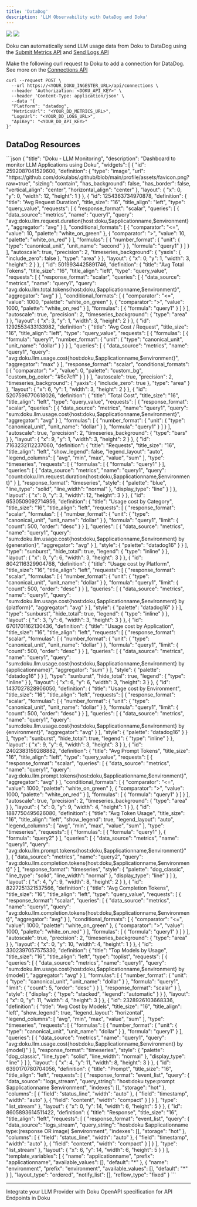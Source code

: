 ```yaml
---
title: 'DataDog'
description: 'LLM Observability with DataDog and Doku'
---
```


<Frame>
  <img src="https://github.com/dokulabs/doku/blob/main/docs/images/datadog-dashboard-1.jpg?raw=true"  />
  <img src="https://github.com/dokulabs/doku/blob/main/docs/images/datadog-dashboard-2.jpg?raw=true" />
</Frame>

Doku can automatically send LLM usage data from Doku to DataDog using the [Submit Metrics API](https://docs.datadoghq.com/api/latest/metrics/#submit-metrics) and [Send Logs API](https://docs.datadoghq.com/api/latest/logs/#send-logs)

Make the following curl request to Doku to add a connection for DataDog. See more on the [Connections API](/0.1/api-reference/endpoint/connections/create)

```shell 
curl --request POST \
  --url https://<YOUR_DOKU_INGESTER_URL>/api/connections \
  --header 'Authorization: <DOKU_API_KEY>' \
  --header 'Content-Type: application/json' \
  --data '{
  "Platform": "datadog",
  "MetricsUrl": "<YOUR_DD_METRICS_URL>",
  "LogsUrl": "<YOUR_DD_LOGS_URL>",
  "ApiKey": "<YOUR_DD_API_KEY>"
}'
```

## DataDog Resources

<Accordion title="Dashboard">
    ```json
    {
    "title": "Doku - LLM Monitoring",
    "description": "Dashboard to monitor LLM Applications using Doku",
    "widgets": [
      {
        "id": 2592087041529600,
        "definition": {
          "type": "image",
          "url": "https://github.com/dokulabs/.github/blob/main/profile/assets/favicon.png?raw=true",
          "sizing": "contain",
          "has_background": false,
          "has_border": false,
          "vertical_align": "center",
          "horizontal_align": "center"
        },
        "layout": {
          "x": 0,
          "y": 0,
          "width": 12,
          "height": 1
        }
      },
      {
        "id": 1254363734970878,
        "definition": {
          "title": "Avg Request Duration",
          "title_size": "16",
          "title_align": "left",
          "type": "query_value",
          "requests": [
            {
              "response_format": "scalar",
              "queries": [
                {
                  "data_source": "metrics",
                  "name": "query1",
                  "query": "avg:doku.llm.request.duration{host:doku,$applicationname,$environment}",
                  "aggregator": "avg"
                }
              ],
              "conditional_formats": [
                {
                  "comparator": "<=",
                  "value": 10,
                  "palette": "white_on_green"
                },
                {
                  "comparator": ">",
                  "value": 10,
                  "palette": "white_on_red"
                }
              ],
              "formulas": [
                {
                  "number_format": {
                    "unit": {
                      "type": "canonical_unit",
                      "unit_name": "second"
                    }
                  },
                  "formula": "query1"
                }
              ]
            }
          ],
          "autoscale": true,
          "precision": 2,
          "timeseries_background": {
            "yaxis": {
              "include_zero": false
            },
            "type": "area"
          }
        },
        "layout": {
          "x": 0,
          "y": 1,
          "width": 3,
          "height": 2
        }
      },
      {
        "id": 5019934425891746,
        "definition": {
          "title": "Avg Total Tokens",
          "title_size": "16",
          "title_align": "left",
          "type": "query_value",
          "requests": [
            {
              "response_format": "scalar",
              "queries": [
                {
                  "data_source": "metrics",
                  "name": "query1",
                  "query": "avg:doku.llm.total.tokens{host:doku,$applicationname,$environment}",
                  "aggregator": "avg"
                }
              ],
              "conditional_formats": [
                {
                  "comparator": "<=",
                  "value": 1000,
                  "palette": "white_on_green"
                },
                {
                  "comparator": ">",
                  "value": 1000,
                  "palette": "white_on_red"
                }
              ],
              "formulas": [
                {
                  "formula": "query1"
                }
              ]
            }
          ],
          "autoscale": true,
          "precision": 2,
          "timeseries_background": {
            "type": "area"
          }
        },
        "layout": {
          "x": 3,
          "y": 1,
          "width": 3,
          "height": 2
        }
      },
      {
        "id": 1292553433133982,
        "definition": {
          "title": "Avg Cost / Request",
          "title_size": "16",
          "title_align": "left",
          "type": "query_value",
          "requests": [
            {
              "formulas": [
                {
                  "formula": "query1",
                  "number_format": {
                    "unit": {
                      "type": "canonical_unit",
                      "unit_name": "dollar"
                    }
                  }
                }
              ],
              "queries": [
                {
                  "data_source": "metrics",
                  "name": "query1",
                  "query": "avg:doku.llm.usage.cost{host:doku,$applicationname,$environment}",
                  "aggregator": "max"
                }
              ],
              "response_format": "scalar",
              "conditional_formats": [
                {
                  "comparator": ">",
                  "value": 0,
                  "palette": "custom_bg",
                  "custom_bg_color": "#5c7cff"
                }
              ]
            }
          ],
          "autoscale": true,
          "precision": 2,
          "timeseries_background": {
            "yaxis": {
              "include_zero": true
            },
            "type": "area"
          }
        },
        "layout": {
          "x": 6,
          "y": 1,
          "width": 3,
          "height": 2
        }
      },
      {
        "id": 5207596770618026,
        "definition": {
          "title": "Total Cost",
          "title_size": "16",
          "title_align": "left",
          "type": "query_value",
          "requests": [
            {
              "response_format": "scalar",
              "queries": [
                {
                  "data_source": "metrics",
                  "name": "query1",
                  "query": "sum:doku.llm.usage.cost{host:doku,$applicationname,$environment}",
                  "aggregator": "avg"
                }
              ],
              "formulas": [
                {
                  "number_format": {
                    "unit": {
                      "type": "canonical_unit",
                      "unit_name": "dollar"
                    }
                  },
                  "formula": "query1"
                }
              ]
            }
          ],
          "autoscale": true,
          "precision": 2,
          "timeseries_background": {
            "type": "bars"
          }
        },
        "layout": {
          "x": 9,
          "y": 1,
          "width": 3,
          "height": 2
        }
      },
      {
        "id": 7163232112237060,
        "definition": {
          "title": "Requests",
          "title_size": "16",
          "title_align": "left",
          "show_legend": false,
          "legend_layout": "auto",
          "legend_columns": [
            "avg",
            "min",
            "max",
            "value",
            "sum"
          ],
          "type": "timeseries",
          "requests": [
            {
              "formulas": [
                {
                  "formula": "query1"
                }
              ],
              "queries": [
                {
                  "data_source": "metrics",
                  "name": "query1",
                  "query": "count:doku.llm.request.duration{host:doku,$applicationname,$environment}"
                }
              ],
              "response_format": "timeseries",
              "style": {
                "palette": "blue",
                "line_type": "solid",
                "line_width": "normal"
              },
              "display_type": "line"
            }
          ]
        },
        "layout": {
          "x": 0,
          "y": 3,
          "width": 12,
          "height": 3
        }
      },
      {
        "id": 6530509092714956,
        "definition": {
          "title": "Usage cost by Category",
          "title_size": "16",
          "title_align": "left",
          "requests": [
            {
              "response_format": "scalar",
              "formulas": [
                {
                  "number_format": {
                    "unit": {
                      "type": "canonical_unit",
                      "unit_name": "dollar"
                    }
                  },
                  "formula": "query1",
                  "limit": {
                    "count": 500,
                    "order": "desc"
                  }
                }
              ],
              "queries": [
                {
                  "data_source": "metrics",
                  "name": "query1",
                  "query": "sum:doku.llm.usage.cost{host:doku,$applicationname,$environment} by {generation}",
                  "aggregator": "avg"
                }
              ],
              "style": {
                "palette": "datadog16"
              }
            }
          ],
          "type": "sunburst",
          "hide_total": true,
          "legend": {
            "type": "inline"
          }
        },
        "layout": {
          "x": 0,
          "y": 6,
          "width": 3,
          "height": 3
        }
      },
      {
        "id": 8042116329904768,
        "definition": {
          "title": "Usage cost by Platform",
          "title_size": "16",
          "title_align": "left",
          "requests": [
            {
              "response_format": "scalar",
              "formulas": [
                {
                  "number_format": {
                    "unit": {
                      "type": "canonical_unit",
                      "unit_name": "dollar"
                    }
                  },
                  "formula": "query1",
                  "limit": {
                    "count": 500,
                    "order": "desc"
                  }
                }
              ],
              "queries": [
                {
                  "data_source": "metrics",
                  "name": "query1",
                  "query": "sum:doku.llm.usage.cost{host:doku,$applicationname,$environment} by {platform}",
                  "aggregator": "avg"
                }
              ],
              "style": {
                "palette": "datadog16"
              }
            }
          ],
          "type": "sunburst",
          "hide_total": true,
          "legend": {
            "type": "inline"
          }
        },
        "layout": {
          "x": 3,
          "y": 6,
          "width": 3,
          "height": 3
        }
      },
      {
        "id": 6701701162130436,
        "definition": {
          "title": "Usage cost by Application",
          "title_size": "16",
          "title_align": "left",
          "requests": [
            {
              "response_format": "scalar",
              "formulas": [
                {
                  "number_format": {
                    "unit": {
                      "type": "canonical_unit",
                      "unit_name": "dollar"
                    }
                  },
                  "formula": "query1",
                  "limit": {
                    "count": 500,
                    "order": "desc"
                  }
                }
              ],
              "queries": [
                {
                  "data_source": "metrics",
                  "name": "query1",
                  "query": "sum:doku.llm.usage.cost{host:doku,$applicationname,$environment} by {applicationname}",
                  "aggregator": "sum"
                }
              ],
              "style": {
                "palette": "datadog16"
              }
            }
          ],
          "type": "sunburst",
          "hide_total": true,
          "legend": {
            "type": "inline"
          }
        },
        "layout": {
          "x": 6,
          "y": 6,
          "width": 3,
          "height": 3
        }
      },
      {
        "id": 1437027828906050,
        "definition": {
          "title": "Usage cost by Environment",
          "title_size": "16",
          "title_align": "left",
          "requests": [
            {
              "response_format": "scalar",
              "formulas": [
                {
                  "number_format": {
                    "unit": {
                      "type": "canonical_unit",
                      "unit_name": "dollar"
                    }
                  },
                  "formula": "query1",
                  "limit": {
                    "count": 500,
                    "order": "desc"
                  }
                }
              ],
              "queries": [
                {
                  "data_source": "metrics",
                  "name": "query1",
                  "query": "sum:doku.llm.usage.cost{host:doku,$applicationname,$environment} by {environment}",
                  "aggregator": "avg"
                }
              ],
              "style": {
                "palette": "datadog16"
              }
            }
          ],
          "type": "sunburst",
          "hide_total": true,
          "legend": {
            "type": "inline"
          }
        },
        "layout": {
          "x": 9,
          "y": 6,
          "width": 3,
          "height": 3
        }
      },
      {
        "id": 2402383159288882,
        "definition": {
          "title": "Avg Prompt Tokens",
          "title_size": "16",
          "title_align": "left",
          "type": "query_value",
          "requests": [
            {
              "response_format": "scalar",
              "queries": [
                {
                  "data_source": "metrics",
                  "name": "query1",
                  "query": "avg:doku.llm.prompt.tokens{host:doku,$applicationname,$environment}",
                  "aggregator": "avg"
                }
              ],
              "conditional_formats": [
                {
                  "comparator": "<=",
                  "value": 1000,
                  "palette": "white_on_green"
                },
                {
                  "comparator": ">",
                  "value": 1000,
                  "palette": "white_on_red"
                }
              ],
              "formulas": [
                {
                  "formula": "query1"
                }
              ]
            }
          ],
          "autoscale": true,
          "precision": 2,
          "timeseries_background": {
            "type": "area"
          }
        },
        "layout": {
          "x": 0,
          "y": 9,
          "width": 4,
          "height": 1
        }
      },
      {
        "id": 1887750495626080,
        "definition": {
          "title": "Avg Token Usage",
          "title_size": "16",
          "title_align": "left",
          "show_legend": true,
          "legend_layout": "auto",
          "legend_columns": [
            "avg",
            "min",
            "max",
            "value",
            "sum"
          ],
          "type": "timeseries",
          "requests": [
            {
              "formulas": [
                {
                  "formula": "query1"
                },
                {
                  "formula": "query2"
                }
              ],
              "queries": [
                {
                  "data_source": "metrics",
                  "name": "query1",
                  "query": "avg:doku.llm.prompt.tokens{host:doku,$applicationname,$environment}"
                },
                {
                  "data_source": "metrics",
                  "name": "query2",
                  "query": "avg:doku.llm.completion.tokens{host:doku,$applicationname,$environment}"
                }
              ],
              "response_format": "timeseries",
              "style": {
                "palette": "dog_classic",
                "line_type": "solid",
                "line_width": "normal"
              },
              "display_type": "line"
            }
          ]
        },
        "layout": {
          "x": 4,
          "y": 9,
          "width": 8,
          "height": 2
        }
      },
      {
        "id": 8227251321537566,
        "definition": {
          "title": "Avg Completion Tokens",
          "title_size": "16",
          "title_align": "left",
          "type": "query_value",
          "requests": [
            {
              "response_format": "scalar",
              "queries": [
                {
                  "data_source": "metrics",
                  "name": "query1",
                  "query": "avg:doku.llm.completion.tokens{host:doku,$applicationname,$environment}",
                  "aggregator": "avg"
                }
              ],
              "conditional_formats": [
                {
                  "comparator": "<=",
                  "value": 1000,
                  "palette": "white_on_green"
                },
                {
                  "comparator": ">",
                  "value": 1000,
                  "palette": "white_on_red"
                }
              ],
              "formulas": [
                {
                  "formula": "query1"
                }
              ]
            }
          ],
          "autoscale": true,
          "precision": 2,
          "timeseries_background": {
            "type": "area"
          }
        },
        "layout": {
          "x": 0,
          "y": 10,
          "width": 4,
          "height": 1
        }
      },
      {
        "id": 3302397057575330,
        "definition": {
          "title": "Top Models by Usage",
          "title_size": "16",
          "title_align": "left",
          "type": "toplist",
          "requests": [
            {
              "queries": [
                {
                  "data_source": "metrics",
                  "name": "query1",
                  "query": "sum:doku.llm.usage.cost{host:doku,$applicationname,$environment} by {model}",
                  "aggregator": "avg"
                }
              ],
              "formulas": [
                {
                  "number_format": {
                    "unit": {
                      "type": "canonical_unit",
                      "unit_name": "dollar"
                    }
                  },
                  "formula": "query1",
                  "limit": {
                    "count": 5,
                    "order": "desc"
                  }
                }
              ],
              "response_format": "scalar"
            }
          ],
          "style": {
            "display": {
              "type": "stacked",
              "legend": "automatic"
            }
          }
        },
        "layout": {
          "x": 0,
          "y": 11,
          "width": 4,
          "height": 3
        }
      },
      {
        "id": 2328926103668336,
        "definition": {
          "title": "Avg Cost by Models",
          "title_size": "16",
          "title_align": "left",
          "show_legend": true,
          "legend_layout": "horizontal",
          "legend_columns": [
            "avg",
            "min",
            "max",
            "value",
            "sum"
          ],
          "type": "timeseries",
          "requests": [
            {
              "formulas": [
                {
                  "number_format": {
                    "unit": {
                      "type": "canonical_unit",
                      "unit_name": "dollar"
                    }
                  },
                  "formula": "query1"
                }
              ],
              "queries": [
                {
                  "data_source": "metrics",
                  "name": "query1",
                  "query": "avg:doku.llm.usage.cost{host:doku,$applicationname,$environment} by {model}"
                }
              ],
              "response_format": "timeseries",
              "style": {
                "palette": "dog_classic",
                "line_type": "solid",
                "line_width": "normal"
              },
              "display_type": "line"
            }
          ]
        },
        "layout": {
          "x": 4,
          "y": 11,
          "width": 8,
          "height": 3
        }
      },
      {
        "id": 6390170780704056,
        "definition": {
          "title": "Prompt",
          "title_size": "16",
          "title_align": "left",
          "requests": [
            {
              "response_format": "event_list",
              "query": {
                "data_source": "logs_stream",
                "query_string": "host:doku type:prompt $applicationname $environment",
                "indexes": [],
                "storage": "hot"
              },
              "columns": [
                {
                  "field": "status_line",
                  "width": "auto"
                },
                {
                  "field": "timestamp",
                  "width": "auto"
                },
                {
                  "field": "content",
                  "width": "compact"
                }
              ]
            }
          ],
          "type": "list_stream"
        },
        "layout": {
          "x": 0,
          "y": 14,
          "width": 6,
          "height": 5
        }
      },
      {
        "id": 8605893614511422,
        "definition": {
          "title": "Response",
          "title_size": "16",
          "title_align": "left",
          "requests": [
            {
              "response_format": "event_list",
              "query": {
                "data_source": "logs_stream",
                "query_string": "host:doku $applicationname type:(response OR image) $environment",
                "indexes": [],
                "storage": "hot"
              },
              "columns": [
                {
                  "field": "status_line",
                  "width": "auto"
                },
                {
                  "field": "timestamp",
                  "width": "auto"
                },
                {
                  "field": "content",
                  "width": "compact"
                }
              ]
            }
          ],
          "type": "list_stream"
        },
        "layout": {
          "x": 6,
          "y": 14,
          "width": 6,
          "height": 5
        }
      }
    ],
    "template_variables": [
      {
        "name": "applicationname",
        "prefix": "applicationname",
        "available_values": [],
        "default": "*"
      },
      {
        "name": "environment",
        "prefix": "environment",
        "available_values": [],
        "default": "*"
      }
    ],
    "layout_type": "ordered",
    "notify_list": [],
    "reflow_type": "fixed"
  }
    ```
</Accordion>

---

<CardGroup cols={2}>
<Card title="Integrations" href="/0.1/integrations/introduction" icon='circle-nodes'>
Integrate your LLM Provider with Doku 
</Card>
<Card title="API Reference" href="/0.1/api-reference/introduction" icon='code'>
OpenAPI specification for API Endpoints in Doku 
</Card>
</CardGroup>